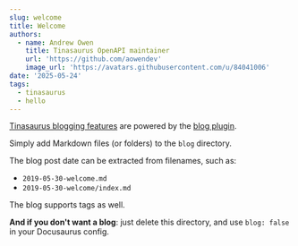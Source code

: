 ```yaml
---
slug: welcome
title: Welcome
authors:
  - name: Andrew Owen
    title: Tinasaurus OpenAPI maintainer
    url: 'https://github.com/aowendev'
    image_url: 'https://avatars.githubusercontent.com/u/84041006'
date: '2025-05-24'
tags:
  - tinasaurus
  - hello
---
```


[Tinasaurus blogging features](https://docusaurus.io/docs/blog) are powered by the [blog plugin](https://docusaurus.io/docs/api/plugins/@docusaurus/plugin-content-blog).

Simply add Markdown files (or folders) to the `blog` directory.

The blog post date can be extracted from filenames, such as:

* `2019-05-30-welcome.md`
* `2019-05-30-welcome/index.md`

The blog supports tags as well.

**And if you don't want a blog**: just delete this directory, and use `blog: false` in your Docusaurus config.
